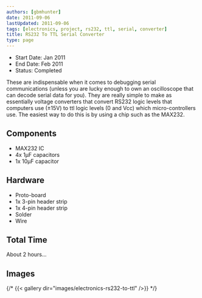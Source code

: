 ```yaml
---
authors: [gbmhunter]
date: 2011-09-06
lastUpdated: 2011-09-06
tags: [electronics, project, rs232, ttl, serial, converter]
title: RS232 To TTL Serial Converter
type: page
---
```


* Start Date: Jan 2011
* End Date: Feb 2011
* Status: Completed

These are indispensable when it comes to debugging serial communications (unless you are lucky enough to own an oscilloscope that can decode serial data for you). They are really simple to make as essentially voltage converters that convert RS232 logic levels that computers use (±15V) to ttl logic levels (0 and Vcc) which micro-controllers use. The easiest way to do this is by using a chip such as the MAX232.

## Components

* MAX232 IC
* 4x 1µF capacitors
* 1x 10µF capacitor

## Hardware

* Proto-board
* 1x 3-pin header strip
* 1x 4-pin header strip
* Solder
* Wire

## Total Time

About 2 hours...

## Images

{/* {{< gallery dir="images/electronics-rs232-to-ttl" />}} */}